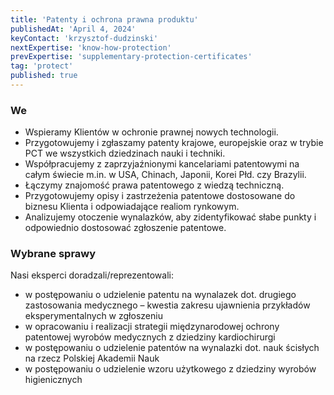 ```yaml
---
title: 'Patenty i ochrona prawna produktu'
publishedAt: 'April 4, 2024'
keyContact: 'krzysztof-dudzinski'
nextExpertise: 'know-how-protection'
prevExpertise: 'supplementary-protection-certificates'
tag: 'protect'
published: true
---
```


### We

- Wspieramy Klientów w ochronie prawnej nowych technologii.
- Przygotowujemy i zgłaszamy patenty krajowe, europejskie oraz w trybie PCT we wszystkich dziedzinach nauki i techniki.
- Współpracujemy z zaprzyjaźnionymi kancelariami patentowymi na całym świecie m.in. w USA, Chinach, Japonii, Korei Płd. czy Brazylii.
- Łączymy znajomość prawa patentowego z wiedzą techniczną.
- Przygotowujemy opisy i zastrzeżenia patentowe dostosowane do biznesu Klienta i odpowiadające realiom rynkowym.
- Analizujemy otoczenie wynalazków, aby zidentyfikować słabe punkty i odpowiednio dostosować zgłoszenie patentowe.

### Wybrane sprawy

Nasi eksperci doradzali/reprezentowali:

- w postępowaniu o udzielenie patentu na wynalazek dot. drugiego zastosowania medycznego – kwestia zakresu ujawnienia przykładów eksperymentalnych w zgłoszeniu
- w opracowaniu i realizacji strategii międzynarodowej ochrony patentowej wyrobów medycznych z dziedziny kardiochirurgi
- w postępowaniu o udzielenie patentów na wynalazki dot. nauk ścisłych na rzecz Polskiej Akademii Nauk
- w postępowaniu o udzielenie wzoru użytkowego z dziedziny wyrobów higienicznych